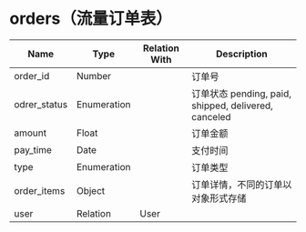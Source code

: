 # orders（流量订单表）


| Name       | Type        | Relation With | Description                                            |
| ---------- | ----------- | ------------- | ------------------------------------------------------ |
| order_id  | Number      |               | 订单号                                      |
| odrer_status  | Enumeration      |               | 订单状态 pending, paid, shipped, delivered, canceled     |
| amount  | Float      |               | 订单金额                                      |
| pay_time  | Date      |               | 支付时间                                      |
| type       | Enumeration |               | 订单类型              |
| order_items  | Object      |               | 订单详情，不同的订单以对象形式存储                                      |
| user       | Relation    | User          |                                                        |

